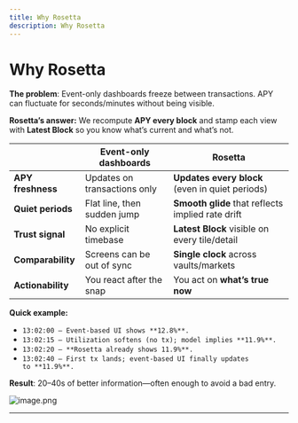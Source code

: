 ```yaml
---
title: Why Rosetta
description: Why Rosetta
---
```


# Why Rosetta

**The problem**: Event-only dashboards freeze between transactions. APY can fluctuate for seconds/minutes without being visible.

**Rosetta’s answer:** We recompute **APY every block** and stamp each view with **Latest Block** so you know what’s current and what’s not. 

|  | Event-only dashboards | **Rosetta** |
| --- | --- | --- |
| **APY freshness** | Updates on transactions only | **Updates every block** (even in quiet periods) |
| **Quiet periods** | Flat line, then sudden jump | **Smooth glide** that reflects implied rate drift |
| **Trust signal** | No explicit timebase | **Latest Block** visible on every tile/detail |
| **Comparability** | Screens can be out of sync | **Single clock** across vaults/markets |
| **Actionability** | You react after the snap | You act on **what’s true now** |

**Quick example:**

- `13:02:00 — Event‑based UI shows **12.8%**.`
- `13:02:15 — Utilization softens (no tx); model implies **11.9%**.`
- `13:02:20 — **Rosetta already shows 11.9%**.`
- `13:02:40 — First tx lands; event‑based UI finally updates to **11.9%**.`

**Result**: 20–40s of better information—often enough to avoid a bad entry.

![image.png](Rosetta%20Docs%20V2%20263f8d84f17c807e8ea8e5b137457cce/image.png)

---
